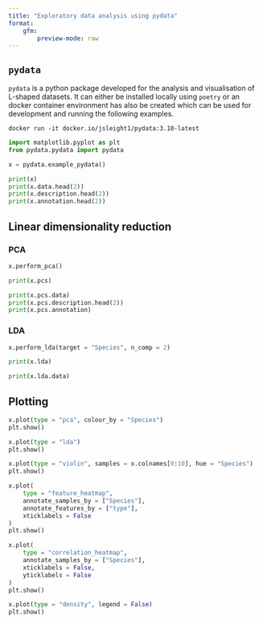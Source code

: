 ```yaml
---
title: "Exploratory data analysis using pydata"
format: 
    gfm:
        preview-mode: raw
---
```


## `pydata`

`pydata` is a python package developed for the analysis and visualisation of 
L-shaped datasets. It can either be installed locally using `poetry` or an 
docker container environment has also be created which can be used for 
development and running the following examples.

`docker run -it docker.io/jsleight1/pydata:3.10-latest`

```python
import matplotlib.pyplot as plt
from pydata.pydata import pydata

x = pydata.example_pydata()

print(x)
print(x.data.head(2))
print(x.description.head(2))
print(x.annotation.head(2))

```

## Linear dimensionality reduction

### PCA
```python

x.perform_pca()

print(x.pcs)

print(x.pcs.data)
print(x.pcs.description.head(2))
print(x.pcs.annotation)
```

### LDA
```python

x.perform_lda(target = "Species", n_comp = 2)

print(x.lda)

print(x.lda.data)
```


## Plotting

```python
x.plot(type = "pca", colour_by = "Species")
plt.show()

x.plot(type = "lda")
plt.show()

x.plot(type = "violin", samples = x.colnames[0:10], hue = "Species")
plt.show()

x.plot(
    type = "feature_heatmap", 
    annotate_samples_by = ["Species"], 
    annotate_features_by = ["type"], 
    xticklabels = False
)
plt.show()

x.plot(
    type = "correlation_heatmap", 
    annotate_samples_by = ["Species"], 
    xticklabels = False,
    yticklabels = False
)
plt.show()

x.plot(type = "density", legend = False)
plt.show()
```